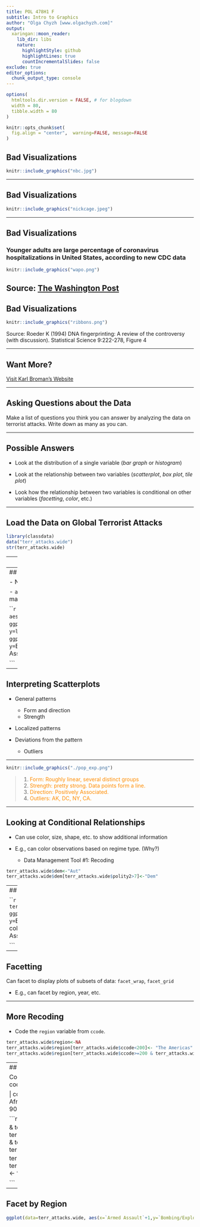 ```yaml
---
title: POL 478H1 F
subtitle: Intro to Graphics
author: "Olga Chyzh [www.olgachyzh.com]"
output:
  xaringan::moon_reader:
    lib_dir: libs
    nature:
      highlightStyle: github
      highlightLines: true
      countIncrementalSlides: false
exclude: true
editor_options: 
  chunk_output_type: console
---
```

```r
options(
  htmltools.dir.version = FALSE, # for blogdown
  width = 80,
  tibble.width = 80
)

knitr::opts_chunk$set(
  fig.align = "center",  warning=FALSE, message=FALSE
)

```

## Bad Visualizations


```r
knitr::include_graphics("nbc.jpg")
```

---

## Bad Visualizations


```r
knitr::include_graphics("nickcage.jpeg")
```

---

## Bad Visualizations

### Younger adults are large percentage of coronavirus hospitalizations in United States, according to new CDC data

```r
knitr::include_graphics("wapo.png")
```

Source: [The Washington Post](https://www.washingtonpost.com/health/2020/03/19/younger-adults-are-large-percentage-coronavirus-hospitalizations-united-states-according-new-cdc-data/)
---

## Bad Visualizations

```r
knitr::include_graphics("ribbons.png")
```

Source: Roeder K (1994) DNA fingerprinting: A review of the controversy (with discussion). Statistical Science 9:222-278, Figure 4

---

## Want More?

[Visit Karl Broman's Website](https://www.biostat.wisc.edu/~kbroman/topten_worstgraphs/)

---

## Asking Questions about the Data

Make a list of questions you think you can answer by analyzing the data on terrorist attacks. Write down as many as you can. 

---

## Possible Answers

- Look at the distribution of a single variable (*bar graph* or *histogram*)

- Look at the relationship between two variables (*scatterplot*, *box plot*, *tile plot*)

- Look how the relationship between two variables is conditional on other variables (*facetting*, *color*, etc.)

---

## Load the Data on Global Terrorist Attacks
```r
library(classdata)
data("terr_attacks.wide")
str(terr_attacks.wide)
```

---
## `ggplot2`: Grammar of Graphics

A plot consists of:

1. **mappings** `(aes)`: variables that are mapped to graphical elements

2. **layers:** graphical elements (`geoms` such as points, lines, rectangles, text, etc.) and statistical transformations (`stats` such as identity, counts, bins, etc.)

3. **scales:** map values in the data space to values in the aesthetic space (color, size, shape, position)

4. **coordinate system** `(coord)`: Cartesian, but can be others

5. **facetting:** subsetting and arranging data

6. **theme:** fine-tuning the result, e.g. font, background, margins
---
## Scatterplot

- Need two continuous variables

- `aes`: what variables are you mapping? Scatterplots need a mapping for `x` and a mapping for `y`.

```r
library(ggplot2)
ggplot(data=terr_attacks.wide, aes(x=`Armed Assault`, y=`Bombing/Explosion`))+geom_point()
ggplot(data=terr_attacks.wide, aes(x=log(`Armed Assault`+1), y=log(`Bombing/Explosion`+1)))+geom_point()
ggplot(data=terr_attacks.wide, aes(x=`Armed Assault`+1, y=`Bombing/Explosion`+1))+geom_point()+scale_x_log10("Armed Assault")+scale_y_log10("Bombing/Explosion")

```

---
## Interpreting Scatterplots

- General patterns
  - Form and direction
  - Strength 

- Localized patterns

- Deviations from the pattern
  - Outliers
  
---

```r
knitr::include_graphics("./pop_exp.png")
```

> 1. <font color="darkorange">Form: Roughly linear, several distinct groups</font>
> 2. <font color="darkorange">Strength: pretty strong.  Data points form a line.
</font>
> 3. <font color="darkorange">Direction: Positively Associated.
</font>
> 4. <font color="darkorange">Outliers: AK, DC, NY, CA.</font>

---

## Looking at Conditional Relationships

- Can use color, size, shape, etc. to show additional information

- E.g., can color observations based on regime type. (Why?)

  - Data Management Tool \#1: Recoding


```r
terr_attacks.wide$dem<-"Aut"
terr_attacks.wide$dem[terr_attacks.wide$polity2>7]<-"Dem"
```

---
## Color by Regime Type

```r
library(ggplot2)
terr_attacks.wide$dem<-"Aut"
terr_attacks.wide$dem[terr_attacks.wide$polity2>7]<-"Dem"
ggplot(data=terr_attacks.wide, aes(x=`Armed Assault`+1, y=`Bombing/Explosion`+1, colour=dem,size=GDPpc))+geom_point()+scale_x_log10("Armed Assault")+scale_y_log10("Bombing/Explosion") 

```


---

## Facetting

Can facet to display plots of subsets of data: `facet_wrap`, `facet_grid`

- E.g., can facet by region, year, etc.

---

## More Recoding 

- Code the `region` variable from `ccode`.

```r
terr_attacks.wide$region<-NA
terr_attacks.wide$region[terr_attacks.wide$ccode<200]<- "The Americas"
terr_attacks.wide$region[terr_attacks.wide$ccode>=200 & terr_attacks.wide$ccode<401]<- "Europe"

```

---
## Your Turn

Code the rest of the values of `region` using the following coding scheme:


| ccode  | region |
| ------------- | ------------- |
| 401--627  | Africa  |
| 628--699  | Middle East  |
| 700--899  | Asia  |
| $\geq$ 900  | Australia and Oceania  |

```r
terr_attacks.wide$region[terr_attacks.wide$ccode>=401 & terr_attacks.wide$ccode<627]<- "Africa"
terr_attacks.wide$region[terr_attacks.wide$ccode>=628 & terr_attacks.wide$ccode<699]<- "Middle East"
terr_attacks.wide$region[terr_attacks.wide$ccode>=700 & terr_attacks.wide$ccode<899]<- "Asia"
terr_attacks.wide$region[terr_attacks.wide$ccode>=900]<- "Australia and Oceania"



```
---

## Facet by Region
```r
ggplot(data=terr_attacks.wide, aes(x=`Armed Assault`+1,y=`Bombing/Explosion`+1,colour=dem,size=GDPpc))+facet_wrap(~region)+geom_point()+scale_y_log10("Bombing/Explosion")+scale_x_log10("Armed Assault")
```

